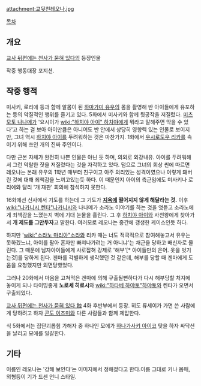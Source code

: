 {{{+1 吉井 麗音奈 | Reona Yoshii}}}

attachment:교뒷천레오나.jpg

[[목차]]
== 개요 ==
[[교사 뒤편에는 천사가 묻혀 있다]]의 등장인물

작중 행동대장 포지션. 

== 작중 행적 ==
미사키, 로리에 등과 함께 알몸이 된 [[하마가미 유우]]의 몸을 촬영해 반 아이들에게 유포하는 등의 악질적인 행위를 즐기고 있다. 5화에서 미사키와 함께 뒷공작을 저질렀다. [[미츠모토 나나메]]가 '요시이가 [[wiki:"하치야 아이" 하치야]]에게 뭐라고 말해주면 막을 수 있다'고 하는 걸 보아 아이만큼은 아니어도 반 안에서 상당히 영향력 있는 인물로 보이지만, 그녀 역시 [[하치야 아이]]를 두려워하는 것은 마찬가지. 1화에서 [[우시로도우 리카]]를 속이기 위해 쓰인 개의 진짜 주인이다.

다만 근본 자체가 완전히 나쁜 인물은 아닌 듯 하며, 의외로 외강내유. 아이를 두려워해서 그런 악랄한 짓을 저질렀다는 것을 자각하고 있다. 덤으로 그녀의 회상 씬에 따르면 레오나는 본래 유우의 1학년 때부터 친구이고 아주 의리있는 성격이였으나 이렇게 돼버린 것에 대해 죄책감을 느끼고있는듯 하다. 이 때문인지 아이의 측근임에도 미사키나 로리에와 달리 '개 재판' 회의에 참석하지 못한다.

16화에선 신사에서 기도를 하는데 그 기도가 '''[[지옥]]에 떨어지지 않게 해달라는 것.''' 이후 [[wiki:"나카니시 켄타"나카니시]]와 나나메가 소라노 이야기를 하는 것을 엿듣고 소라노에게 죄책감을 느꼈는지 벽에 기대 눈물을 흘린다. 그 후 [[하치야 아이]]와 사천왕에게 찾아가서 '''개 제도를 그만두자'''고 말한다. 여러모로 레오나는 중간에 갱생한 케이스인듯 하다. 

하지만 '[[wiki:"소라노 마리아"소라]]와 리카 때는 너도 적극적으로 참여해놓고서 유우는 못하겠느냐, 아이를 팔아 혼자만 빠져나가려는 거 아니냐'는 채근을 당하고 배신자로 몰린다. 그 때문에 남자아이들에게 사로잡혀 강제로 '해부'[* 아이들만의 은어. 옷을 벗기는것]를 당하게 된다. 겐마를 각별하게 생각했던 것 같은데, 해부를 당할 때 겐마에게 도움을 요청했지만 외면당했었다.

그러나 20화에서 마음을 고쳐먹은 겐마에 의해 구출될뻔하다가 다시 해부당할 처지에 놓이게 되나 타이밍좋게 '''노로세 히로시'''와 [[wiki:"하타베 하야토"하야토]]와 켄타가 오면서 구출되었다.

[[교사 뒤편에는 천사가 묻혀 있다 蝕]] 4화 후반부에서 등장. 히도 류세이가 가면 쓴 사람에게 당하려고 하자 [[콘도 이즈미]]와 다른 사람들과 함께 제압한다.

식 5화에서는 집단괴롭힘 가해자 중 하나인 모에가 [[하나가사키 아이코]] 탓을 하자 싸닥션을 날리고 모에를 일갈한다. 
== 기타 ==
이름인 레오나는 '강해 보인다'는 이미지에서 정해졌다고 한다.이름 그대로 키나 몸매, 외형등이 기가 드센 언니 스타일.
